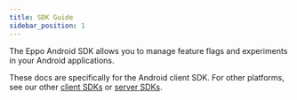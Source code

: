 ```yaml
---
title: SDK Guide
sidebar_position: 1
---
```


The Eppo Android SDK allows you to manage feature flags and experiments in your Android applications.

<div className="feature-card-container">
  <FeatureCard 
    title="SDK Quickstart" 
    description="Install the SDK and create a basic feature flag"
    link="/sdks/client-sdks/android/quickstart"
    iconSrc="/img/what-is-eppo/feature-flag.svg"
  />
  <FeatureCard 
    title="API Reference"
    description="Reference for all SDK methods."
    link="https://github.com/Eppo-exp/android-sdk"
    iconSrc="/img/sdk-overviews/book-stack.svg"
  />
  
  <FeatureCard 
    title="Github"
    description="View the source code on Github."
    link="https://github.com/Eppo-exp/android-sdk"
    iconSrc="/img/sdk-overviews/github-mark.svg"
  />
</div>

These docs are specifically for the Android client SDK. For other platforms, see our other [client SDKs](/sdks/client-sdks) or [server SDKs](/sdks/server-sdks). 